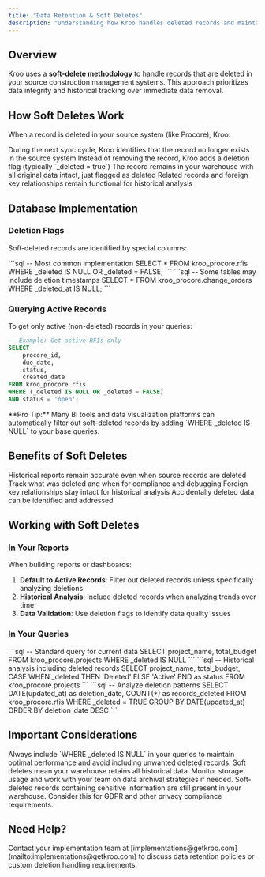 ```yaml
---
title: "Data Retention & Soft Deletes"
description: "Understanding how Kroo handles deleted records and maintains data integrity in your warehouse."
---
```


## Overview

Kroo uses a **soft-delete methodology** to handle records that are deleted in your source construction management systems. This approach prioritizes data integrity and historical tracking over immediate data removal.

## How Soft Deletes Work

When a record is deleted in your source system (like Procore), Kroo:

<Steps>
<Step title="Detects the Deletion">
During the next sync cycle, Kroo identifies that the record no longer exists in the source system
</Step>

<Step title="Marks as Deleted">
Instead of removing the record, Kroo adds a deletion flag (typically `_deleted = true`)
</Step>

<Step title="Preserves Historical Data">
The record remains in your warehouse with all original data intact, just flagged as deleted
</Step>

<Step title="Maintains Relationships">
Related records and foreign key relationships remain functional for historical analysis
</Step>
</Steps>

## Database Implementation

### Deletion Flags

Soft-deleted records are identified by special columns:

<Tabs>
<Tab title="Standard Flag">
```sql
-- Most common implementation
SELECT * FROM kroo_procore.rfis 
WHERE _deleted IS NULL OR _deleted = FALSE;
```
</Tab>

<Tab title="Timestamp Flag">
```sql
-- Some tables may include deletion timestamps
SELECT * FROM kroo_procore.change_orders 
WHERE _deleted_at IS NULL;
```
</Tab>
</Tabs>

### Querying Active Records

To get only active (non-deleted) records in your queries:

```sql
-- Example: Get active RFIs only
SELECT 
    procore_id,
    due_date,
    status,
    created_date
FROM kroo_procore.rfis 
WHERE (_deleted IS NULL OR _deleted = FALSE)
AND status = 'open';
```

<Info>
**Pro Tip:** Many BI tools and data visualization platforms can automatically filter out soft-deleted records by adding `WHERE _deleted IS NULL` to your base queries.
</Info>

## Benefits of Soft Deletes

<CardGroup cols={2}>
<Card title="Data Integrity" icon="shield-check">
Historical reports remain accurate even when source records are deleted
</Card>

<Card title="Audit Trail" icon="file-text">
Track what was deleted and when for compliance and debugging
</Card>

<Card title="Relationship Preservation" icon="link">
Foreign key relationships stay intact for historical analysis
</Card>

<Card title="Recovery Capability" icon="arrow-rotate-left">
Accidentally deleted data can be identified and addressed
</Card>
</CardGroup>

## Working with Soft Deletes

### In Your Reports

When building reports or dashboards:

1. **Default to Active Records**: Filter out deleted records unless specifically analyzing deletions
2. **Historical Analysis**: Include deleted records when analyzing trends over time
3. **Data Validation**: Use deletion flags to identify data quality issues

### In Your Queries

<Tabs>
<Tab title="Active Records Only">
```sql
-- Standard query for current data
SELECT project_name, total_budget
FROM kroo_procore.projects
WHERE _deleted IS NULL
```
</Tab>

<Tab title="Include Deleted Records">
```sql
-- Historical analysis including deleted records
SELECT 
    project_name, 
    total_budget,
    CASE WHEN _deleted THEN 'Deleted' ELSE 'Active' END as status
FROM kroo_procore.projects
```
</Tab>

<Tab title="Deletion Analysis">
```sql
-- Analyze deletion patterns
SELECT 
    DATE(updated_at) as deletion_date,
    COUNT(*) as records_deleted
FROM kroo_procore.rfis
WHERE _deleted = TRUE
GROUP BY DATE(updated_at)
ORDER BY deletion_date DESC
```
</Tab>
</Tabs>

## Important Considerations

<CardGroup cols={1}>
<Card title="Query Performance" icon="gauge-high">
Always include `WHERE _deleted IS NULL` in your queries to maintain optimal performance and avoid including unwanted deleted records.
</Card>

<Card title="Storage Impact" icon="hard-drive">
Soft deletes mean your warehouse retains all historical data. Monitor storage usage and work with your team on data archival strategies if needed.
</Card>

<Card title="Data Privacy" icon="user-shield">
Soft-deleted records containing sensitive information are still present in your warehouse. Consider this for GDPR and other privacy compliance requirements.
</Card>
</CardGroup>

## Need Help?

<Card title="Questions About Data Retention?" icon="question-circle">
Contact your implementation team at [implementations@getkroo.com](mailto:implementations@getkroo.com) to discuss data retention policies or custom deletion handling requirements.
</Card>
